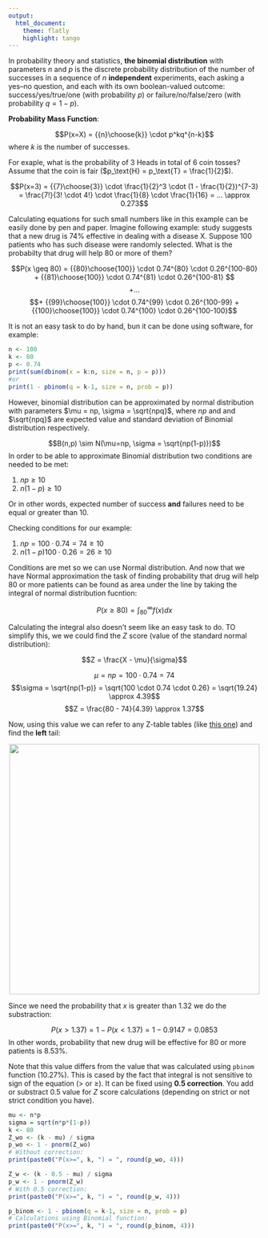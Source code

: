 ```yaml
---
output:
  html_document:
    theme: flatly
    highlight: tango
---
```


In probability theory and statistics, **the binomial distribution** with parameters $n$ and $p$ is the discrete probability distribution of the number of successes in a sequence of $n$ **independent** experiments, each asking a yes–no question, and each with its own boolean-valued outcome: success/yes/true/one (with probability $p$) or failure/no/false/zero (with probability $q = 1 − p$).

**Probability Mass Function**:

$$P(x=X) = {{n}\choose{k}} \cdot p^kq^{n-k}$$ 
where $k$ is the number of successes.

For exaple, what is the probability of 3 Heads in total of 6 coin tosses? Assume that the coin is fair ($p_\text{H} = p_\text{T} = \frac{1}{2}$).

$$P(x=3) = {{7}\choose{3}} \cdot \frac{1}{2}^3 \cdot (1 - \frac{1}{2})^{7-3} = \frac{7!}{3! \cdot 4!} \cdot \frac{1}{8} \cdot \frac{1}{16} = ... \approx 0.273$$ 

Calculating equations for such small numbers like in this example can be easily done by pen and paper. Imagine following example: study suggests that a new drug is 74% effective in dealing with a disease X. Suppose 100 patients who has such disease were randomly selected. What is the probabilty that drug will help 80 or more of them?

$$P(x \geq 80) = {{80}\choose{100}} \cdot 0.74^{80} \cdot 0.26^{100-80} + {{81}\choose{100}} \cdot 0.74^{81} \cdot 0.26^{100-81} $$ 
$$ + ... $$ 
$$+ {{99}\choose{100}} \cdot 0.74^{99} \cdot 0.26^{100-99} + {{100}\choose{100}} \cdot 0.74^{100} \cdot 0.26^{100-100}$$ 

It is not an easy task to do by hand, bun it can be done using software, for example:

```r
n <- 100
k <- 80
p <- 0.74
print(sum(dbinom(x = k:n, size = n, p = p)))
#or
print(1 - pbinom(q = k-1, size = n, prob = p))
```

However, binomial distribution can be approximated by normal distribution with parameters $\mu = np, \sigma = \sqrt{npq}$, where $np$ and \sqrt{npq} and $\sqrt{npq}$ are expected value and standard deviation of Binomial distribution respectively.

$$B(n,p) \sim N(\mu=np, \sigma = \sqrt{np(1-p)})$$
In order to be able to approximate Binomial distribution two conditions are needed to be met:

1. $np \geq 10$
2. $n(1-p) \geq 10$

Or in other words, expected number of success **and** failures need to be equal or greater than 10.

Checking conditions for our example:

1. $np = 100 \cdot 0.74 = 74 \geq 10$
2. $n(1-p) 100 \cdot 0.26 = 26 \geq 10$

Conditions are met so we can use Normal distribution. And now that we have Normal approximation the task of finding probability that drug will help 80 or more patients can be found as area under the line by taking the integral of normal distribution fucntion:

$$P(x \geq 80) = \int_{80}^{\infty} f(x)dx$$

Calculating the integral also doesn't seem like an easy task to do. TO simplify this, we we could find the $Z$ score (value of the standard normal distribution):

$$Z = \frac{X - \mu}{\sigma}$$

$$\mu = np = 100 \cdot 0.74 = 74$$
$$\sigma = \sqrt{np(1-p)} = \sqrt{100 \cdot 0.74 \cdot 0.26} = \sqrt{19.24} \approx 4.39$$
$$Z = \frac{80 - 74}{4.39} \approx 1.37$$

Now, using this value we can refer to any Z-table tables (like [this one](http://www.z-table.com/)) and find the **left** tail:

<center><img src="screen.png" width="500"></img></center>

Since we need the probability that $x$ is greater than 1.32 we do the substraction:

$$P(x>1.37) = 1 - P(x<1.37) = 1 - 0.9147 = 0.0853$$
In other words, probability that new drug will be effective for 80 or more patients is 8.53%.

Note that this value differs from the value that was calculated using `pbinom` function (10.27%). This is cased by the fact that integral is not sensitive to sign of the equation ($>$ or $\geq$). It can be fixed using **0.5 correction**. You add or substract 0.5 value for $Z$ score calculations (depending on strict or not strict condition you have).

```r
mu <- n*p
sigma = sqrt(n*p*(1-p))
k <- 80
Z_wo <- (k - mu) / sigma
p_wo <- 1 - pnorm(Z_wo)
# Without correction: 
print(paste0("P(x>=", k, ") = ", round(p_wo, 4))) 

Z_w <- (k - 0.5 - mu) / sigma
p_w <- 1 - pnorm(Z_w)
# With 0.5 correction:
print(paste0("P(x>=", k, ") = ", round(p_w, 4))) 

p_binom <- 1 - pbinom(q = k-1, size = n, prob = p)
# Calculations using Binomial function:
print(paste0("P(x>=", k, ") = ", round(p_binom, 4))) 
```

